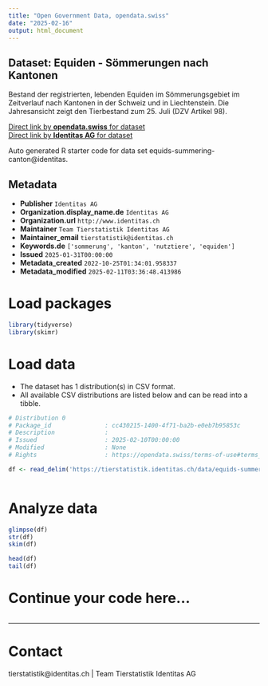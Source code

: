 ```yaml
---
title: "Open Government Data, opendata.swiss"
date: "2025-02-16"
output: html_document
---
```


## Dataset: Equiden - Sömmerungen nach Kantonen

Bestand der registrierten, lebenden Equiden im Sömmerungsgebiet im Zeitverlauf nach Kantonen in der Schweiz und in Liechtenstein. Die Jahresansicht zeigt den Tierbestand zum 25. Juli (DZV Artikel 98).

[Direct link by **opendata.swiss** for dataset](https://opendata.swiss/de/dataset/equiden-sommerungen-nach-kantonen)<br>
[Direct link by **Identitas AG** for dataset](https://tierstatistik.identitas.ch/)

Auto generated R starter code for data set equids-summering-canton@identitas.

## Metadata

- **Publisher** `Identitas AG`
- **Organization.display_name.de** `Identitas AG`
- **Organization.url** `http://www.identitas.ch`
- **Maintainer** `Team Tierstatistik Identitas AG`
- **Maintainer_email** `tierstatistik@identitas.ch`
- **Keywords.de** `['sommerung', 'kanton', 'nutztiere', 'equiden']`
- **Issued** `2025-01-31T00:00:00`
- **Metadata_created** `2022-10-25T01:34:01.958337`
- **Metadata_modified** `2025-02-11T03:36:48.413986`


# Load packages

```r

library(tidyverse)
library(skimr)

```

# Load data

-   The dataset has 1 distribution(s) in CSV format.
-   All available CSV distributions are listed below and can be read into a tibble.

```r

# Distribution 0
# Package_id               : cc430215-1400-4f71-ba2b-e0eb7b95853c
# Description              : 
# Issued                   : 2025-02-10T00:00:00
# Modified                 : None
# Rights                   : https://opendata.swiss/terms-of-use#terms_by

df <- read_delim('https://tierstatistik.identitas.ch/data/equids-summering-canton.csv')



```

# Analyze data

```r

glimpse(df)
str(df)
skim(df)

head(df)
tail(df)

```

# Continue your code here...

```r

```

------------------------------------------------------------------------

# Contact

tierstatistik@identitas.ch | Team Tierstatistik Identitas AG
